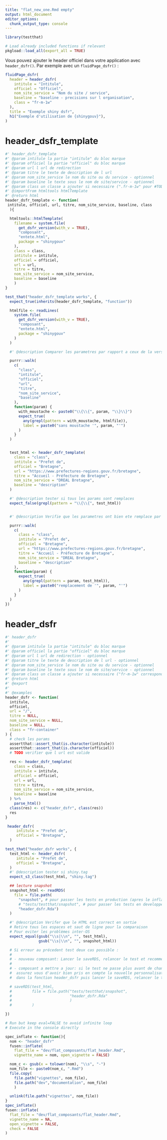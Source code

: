 ```yaml
---
title: "flat_new_one.Rmd empty"
output: html_document
editor_options:
  chunk_output_type: console
---
```



```r
library(testthat)
```

```r
# Load already included functions if relevant
pkgload::load_all(export_all = TRUE)
```

Vous pouvez ajouter le header officiel dans votre application avec `header_dsfr()`. Par exemple avec un `fluidPage_dsfr()` :

```r
fluidPage_dsfr(
  header = header_dsfr(
    intitule = "Intitule",
    officiel = "Officiel",
    nom_site_service = "Nom du site / service",
    baseline = "baseline - precisions sur l organisation",
    class = "fr-m-1w"
  ),
  title = "Exemple shiny dsfr",
  h1("Exemple d'utilisation de {shinygouv}"),
)
```


# header_dsfr_template

```r
#' header_dsfr_template
#' @param intitule la partie "intitule" du bloc marque
#' @param officiel la partie "officiel" du bloc marque
#' @param url l url de redirection
#' @param titre le texte de description de l url
#' @param nom_site_service le nom du site ou du service - optionnel
#' @param baseline le texte sous le nom de site/service - optionnel
#' @param class un classe a ajouter si necessaire (".fr-m-1w" pour #TODO) - optionnel
#' @importFrom htmltools htmlTemplate
#' @return html
header_dsfr_template <- function(
 intitule, officiel, url, titre, nom_site_service, baseline, class
  ){

  htmltools::htmlTemplate(
    filename = system.file(
      get_dsfr_version(with_v = TRUE),
      "composant",
      "entete.html",
      package = "shinygouv"
    ),
    class = class,
    intitule = intitule,
    officiel = officiel,
    url = url,
    titre = titre,
    nom_site_service = nom_site_service,
    baseline = baseline
    )
}

```


```r
test_that("header_dsfr_template works", {
  expect_true(inherits(header_dsfr_template, "function"))

  htmlfile <- readLines(
    system.file(
      get_dsfr_version(with_v = TRUE),
      "composant",
      "entete.html",
      package = "shinygouv"
    )
  )

  #' @description Comparer les parametres par rapport a ceux de la version precedente

  purrr::walk(
    c(
      "class",
      "intitule",
      "officiel",
      "url",
      "titre",
      "nom_site_service",
      "baseline"
    ),
    function(param) {
      with_moustache <- paste0("\\{\\{", param, "\\}\\}")
      expect_true(
        any(grepl(pattern = with_moustache, htmlfile)),
        label = paste0("sans moustache '", param, "'")
      )
    }
  )


  test_html <- header_dsfr_template(
    class = "class",
    intitule = "Prefet de",
    officiel = "Bretagne",
    url = "https://www.prefectures-regions.gouv.fr/bretagne",
    titre = "Accueil - Préfecture de Bretagne",
    nom_site_service = "DREAL Bretagne",
    baseline = "description"
  )

  #' @description tester si tous les params sont remplaces
  expect_false(grepl(pattern = "\\{\\{", test_html))


  #' @description Verifie que les parametres ont bien ete remplace par leurs valeurs

  purrr::walk(
    c(
      class = "class",
      intitule = "Prefet de",
      officiel = "Bretagne",
      url = "https://www.prefectures-regions.gouv.fr/bretagne",
      titre = "Accueil - Préfecture de Bretagne",
      nom_site_service = "DREAL Bretagne",
      baseline = "description"
    ),
    function(param) {
      expect_true(
        any(grepl(pattern = param, test_html)),
        label = paste0("remplacement de '", param, "'")
      )
    }
  )
})
```


# header_dsfr

```r
#' header_dsfr
#'
#' @param intitule la partie "intitule" du bloc marque
#' @param officiel la partie "officiel" du bloc marque
#' @param url l url de redirection - optionnel
#' @param titre le texte de description de l url - optionnel
#' @param nom_site_service le nom du site ou du service - optionnel
#' @param baseline le texte sous le nom de site/service - optionnel
#' @param class un classe a ajouter si necessaire ("fr-m-1w" correspond a une margin de 1w sur tous les cotés) - optionnel, par defaut "fr-container" (centré) (voir le Systeme de design de l'Etat "fondamentaux-techniques/espacements")
#' @return html
#' @export
#'
#' @examples
header_dsfr <- function(
  intitule,
  officiel,
  url = "/",
  titre = NULL,
  nom_site_service = NULL,
  baseline = NULL,
  class = "fr-container"
) {
  # check les params
  assertthat::assert_that(is.character(intitule))
  assertthat::assert_that(is.character(officiel))
  # TODO verifier que l url est valide

  res <- header_dsfr_template(
    class = class,
    intitule = intitule,
    officiel = officiel,
    url = url,
    titre = titre,
    nom_site_service = nom_site_service,
    baseline = baseline
  ) %>%
    parse_html()
  class(res) <- c("header_dsfr", class(res))
  res
}
```

```r
 header_dsfr(
     intitule = "Prefet de",
     officiel = "Bretagne",
  )
```

```r
test_that("header_dsfr works", {
  test_html <- header_dsfr(
     intitule = "Prefet de",
     officiel = "Bretagne",
  )
  #' @description tester si shiny.tag
  expect_s3_class(test_html, "shiny.tag")

  ## lecture snapshot
  snapshot_html <- readRDS(
    file = file.path(
      "snapshot", # pour passer les tests en production (apres le inflate),
      # "tests/testthat/snapshot", # pour passer les tests en developpement (avant le inflate),
      "header_dsfr.Rda")
  )

  #' @description Verifer que le HTML est correct en sortie
  # Retire tous les espaces et saut de ligne pour la comparaison
  # Pour eviter les problèmes inter-OS
  expect_equal(gsub("\\s|\\n", "", test_html),
               gsub("\\s|\\n", "", snapshot_html))

  # Si erreur au précedent test deux cas possible :
  #
  # - nouveau composant: Lancer le saveRDS, relancer le test et recommenter le saveRDS
  #
  # - composant a mettre a jour: si le test ne passe plus avant de changer le snapshot,
  #  assurez vous d'avoir bien pris en compte la nouvelle personnalisation
  #  dans la fonction header_dsfr puis lancer le saveRDS, relancer le test et recommenter le saveRDS

  # saveRDS(test_html,
  #         file = file.path("tests/testthat/snapshot",
  #                          "header_dsfr.Rda"
  #                          )
  #         )

})
```


```r
# Run but keep eval=FALSE to avoid infinite loop
# Execute in the console directly

spec_inflate <- function(){
  nom <- "header_dsfr"
  fusen::inflate(
    flat_file = "dev/flat_composants/flat_header.Rmd",
    vignette_name = nom, open_vignette = FALSE)

  nom_c <- gsub(x = tolower(nom), "\\s", "-")
  nom_file <- paste0(nom_c, ".Rmd")
  file.copy(
    file.path("vignettes", nom_file),
    file.path("dev","documentation", nom_file)
    )

  unlink(file.path("vignettes", nom_file))
}
spec_inflate()
fusen::inflate(
  flat_file = "dev/flat_composants/flat_header.Rmd",
  vignette_name = NA,
  open_vignette = FALSE,
  check = FALSE
)
```

